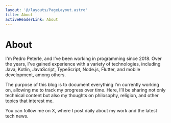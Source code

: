 ```yaml
---
layout: '@/layouts/PageLayout.astro'
title: About
activeHeaderLink: About
---
```


# About

I'm Pedro Peterle, and I’ve been working in programming since 2018. Over the years, I’ve gained experience with a variety of technologies, including Java, Kotlin, JavaScript, TypeScript, Node.js, Flutter, and mobile development, among others.

The purpose of this blog is to document everything I’m currently working on, allowing me to track my progress over time. Here, I’ll be sharing not only technical content but also my thoughts on philosophy, religion, and other topics that interest me.

You can follow me on X, where I post daily about my work and the latest tech news.
